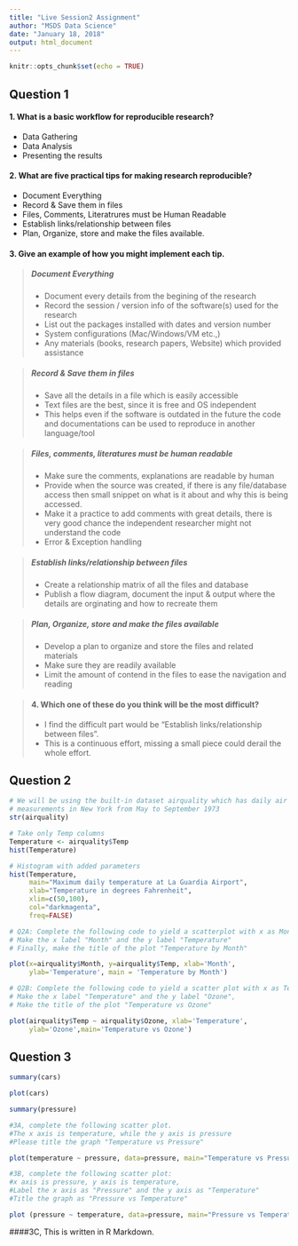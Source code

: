 ```yaml
---
title: "Live Session2 Assignment"
author: "MSDS Data Science"
date: "January 18, 2018"
output: html_document
---
```


```r
knitr::opts_chunk$set(echo = TRUE)
```
##  Question 1

#### 1. What is a basic workflow for reproducible research?
+ Data Gathering
+ Data Analysis
+ Presenting the results

#### 2. What are five practical tips for making research reproducible?
+ Document Everything
+ Record & Save them in files
+ Files, Comments, Literatrures must be Human Readable
+ Establish links/relationship between files 
+ Plan, Organize, store and make the files available.

#### 3. Give an example of how you might implement each tip.
>#####   Document Everything
+ Document every details from the begining of the research
+ Record the session / version info of the software(s) used for the research
+ List out the packages installed with dates and version number
+ System configurations (Mac/Windows/VM etc.,)
+ Any materials (books, research papers, Website) which provided assistance

>##### Record & Save them in files
+ Save all the details in a file which is easily accessible
+ Text files are the best, since it is free and OS independent
+ This helps even if the software is outdated in the future the code and  documentations can be used to reproduce in another language/tool

>##### Files, comments, literatures must be human readable
+ Make sure the comments, explanations are readable by human
+ Provide when the source was created, if there is any file/database access then small snippet on what is it about and why this is being accessed.
+ Make it a practice to add comments with great details, there is very good chance the independent researcher might not understand the code
+ Error & Exception handling

>##### Establish links/relationship between files
+ Create a relationship matrix of all the files and database
+ Publish a flow diagram, document the input & output where the details are orginating and how to recreate them

>##### Plan, Organize, store and make the files available
+ Develop a plan to organize and store the files and related materials 
+ Make sure they are readily available
+ Limit the amount of contend in the files to ease the navigation and reading

>#### 4. Which one of these do you think will be the most difficult?
+ I find the difficult part would be "Establish links/relationship between files".
+ This is a continuous effort, missing a small piece could derail the whole effort.

##  Question 2
```r
# We will be using the built-in dataset airquality which has daily air quality 
# measurements in New York from May to September 1973
str(airquality)

# Take only Temp columns
Temperature <- airquality$Temp
hist(Temperature)

# Histogram with added parameters
hist(Temperature,
     main="Maximum daily temperature at La Guardia Airport",
     xlab="Temperature in degrees Fahrenheit",
     xlim=c(50,100),
     col="darkmagenta",
     freq=FALSE)

# Q2A: Complete the following code to yield a scatterplot with x as Month and y as Temperature
# Make the x label "Month" and the y label "Temperature"
# Finally, make the title of the plot "Temperature by Month" 

plot(x=airquality$Month, y=airquality$Temp, xlab='Month', 
     ylab='Temperature', main = 'Temperature by Month')

# Q2B: Complete the following code to yield a scatter plot with x as Temperature and y as Ozone 
# Make the x label "Temperature" and the y label "Ozone",
# Make the title of the plot "Temperature vs Ozone"

plot(airquality$Temp ~ airquality$Ozone, xlab='Temperature',
     ylab='Ozone',main='Temperature vs Ozone')
```

##  Question 3
```r
summary(cars)
```

```r
plot(cars)
```

```r
summary(pressure)
```

```r
#3A, complete the following scatter plot. 
#The x axis is temperature, while the y axis is pressure
#Please title the graph "Temperature vs Pressure"

plot(temperature ~ pressure, data=pressure, main="Temperature vs Pressure", xlab='Temperature', ylab='Pressure')
```

```r
#3B, complete the following scatter plot:
#x axis is pressure, y axis is temperature,
#Label the x axis as "Pressure" and the y axis as "Temperature"
#Title the graph as "Pressure vs Temperature"

plot (pressure ~ temperature, data=pressure, main="Pressure vs Temperature", xlab='Pressure', ylab='Temperature')
```

####3C, This is written in R Markdown.